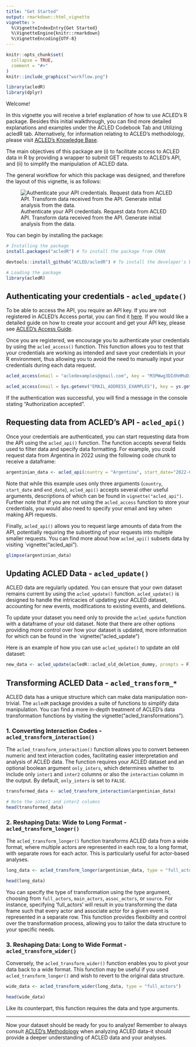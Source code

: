 ```yaml
---
title: "Get Started"
output: rmarkdown::html_vignette
vignette: >
  %\VignetteIndexEntry{Get Started}
  %\VignetteEngine{knitr::rmarkdown}
  %\VignetteEncoding{UTF-8}
---
```



```r
knitr::opts_chunk$set(
  collapse = TRUE,
  comment = "#>"
)
knitr::include_graphics("workflow.png")
```

``` r
library(acledR)
library(dplyr)
```

Welcome! 

In this vignette you will receive a brief explanation of how to use ACLED’s R package. Besides this initial walkthrough, you can find more detailed explanations and examples under the ACLED Codebook Tab and Utilizing acledR tab. Alternatively, for information relating to ACLED’s methodology, please visit [ACLED's Knowledge Base](https://acleddata.com/knowledge-base/). 

The main objectives of this package are (i) to facilitate access to ACLED data in R by providing a wrapper to submit GET requests to ACLED’s API, and (ii) to simplify the manipulation of ACLED data. 

The general workflow for which this package was designed, and therefore the layout of this vignette, is as follows:

![Authenticate your API credentials. Request data from ACLED API. Transform data received from the API. Generate initial analysis from the data.](workflow.png)

You can begin by installing the package:

```r

# Installing the package
install.packages("acledR") # To install the package from CRAN

devtools::install_github("ACLED/acledR") # To install the developer's branch from Github. 

# Loading the package
library(acledR)
```

## Authenticating your credentials - `acled_update()`

To be able to access the API, you require an API key. If you are not registered in ACLED's Access portal, you can find it [here](developer.acleddata.com). If you would like a detailed guide on how to create your account and get your API key, please see [ACLED's Access Guide](https://acleddata.com/download/35300/). 
 
Once you are registered, we encourage you to authenticate your credentials by using the `acled_access()` function. This function allows you to test that your credentials are working as intended and save your credentials in your R environment, thus allowing you to avoid the need to manually input your credentials during each data request. 

```r
acled_access(email = "acledexamples@gmail.com", key = "M3PWwg3DIdhHMuDiilp5") #  This is an example, you will need to input your credentials.
```

```r
acled_access(email = Sys.getenv("EMAIL_ADDRESS_EXAMPLES"), key = ys.getenv("EXAMPLES_KEY"))
```



If the authentication was successful, you will find a message in the console stating "Authorization accepted". 

## Requesting data from ACLED’s API - `acled_api()`

Once your credentials are authenticated, you can start requesting data from the API using the `acled_api()` function. The function accepts several fields used to filter data and specify data formatting.  For example, you could request data from Argentina in 2022 using the following code chunk to receive a dataframe: 

```r
argentinian_data <- acled_api(country = "Argentina", start_date="2022-01-01",end_date = "2022-12-31", prompt=F)
```

Note that while this example uses only three arguments (`country`, `start_date` and `end_date`), `acled_api()` accepts several other useful arguments, descriptions of which can be found in `vignette("acled_api")`. Further note that if you are not using the `acled_access` function to store your credentials, you would also need to specify your email and key when making API requests. 


Finally, `acled_api()` allows you to request large amounts of data from the API, potentially requiring the subsetting of your requests into multiple smaller requests. You can find more about how `acled_api()` subsets data by visiting `vignette(“acled_api”).

```r
glimpse(argentinian_data)
```


## Updating ACLED Data - `acled_update()`

ACLED data are regularly updated. You can ensure that your own dataset remains current by using the `acled_update()` function. `acled_update()` is designed to handle the intricacies of updating your ACLED dataset, accounting for new events, modifications to existing events, and deletions.

To update your dataset you need only to provide the `acled_update` function with a dataframe of your old dataset. Note that there are other options providing more control over how your dataset is updated, more information for which can be found in the `vignette("acled_update")

Here is an example of how you can use `acled_update()` to update an old dataset:

```r
new_data <- acled_update(acledR::acled_old_deletion_dummy, prompts = F)
```

## Transforming ACLED Data - `acled_transform_*`

ACLED data has a unique structure which can make data manipulation non-trivial. The `acledR` package provides a suite of functions to simplify data manipulation. You can find a more in-depth treatment of ACLED’s data transformation functions by visiting the vignette("acled_transformations").

### 1. Converting Interaction Codes - `acled_transform_interaction()`

The `acled_transform_interaction()` function allows you to convert between numeric and text interaction codes, facilitating easier interpretation and analysis of ACLED data. The function requires your ACLED dataset and an optional boolean argument `only_inters`, which determines whether to include only `inter1` and `inter2` columns or also the `interaction` column in the output. By default, `only_inters` is set to `FALSE`.

```r
transformed_data <- acled_transform_interaction(argentinian_data)

# Note the inter1 and inter2 columns
head(transformed_data)
```

### 2. Reshaping Data: Wide to Long Format - `acled_transform_longer()`

The `acled_transform_longer()` function transforms ACLED data from a wide format, where multiple actors are represented in each row, to a long format, with separate rows for each actor. This is particularly useful for actor-based analyses.

```r
long_data <- acled_transform_longer(argentinian_data, type = "full_actors")

head(long_data)
```

You can specify the type of transformation using the type argument, choosing from `full_actors`, `main_actors`, `assoc_actors`, or `source`. For instance, specifying ‘full_actors’ will result in you transforming the data frame such that every actor and associate actor for a given event is represented in a separate row. This function provides flexibility and control over the transformation process, allowing you to tailor the data structure to your specific needs.

### 3. Reshaping Data: Long to Wide Format - `acled_transform_wider()`

Conversely, the `acled_transform_wider()` function enables you to pivot your data back to a wide format. This function may be useful if you used `acled_transform_longer()` and wish to revert to the original data structure.

```r
wide_data <- acled_transform_wider(long_data, type = "full_actors")

head(wide_data)
```

Like its counterpart, this function requires the data and type arguments.

----

Now your dataset should be ready for you to analyze! Remember to always consult [ACLED's Methodology](https://acleddata.com/resources/) when analyzing ACLED data–it should provide a deeper understanding of ACLED data and your analyses.
